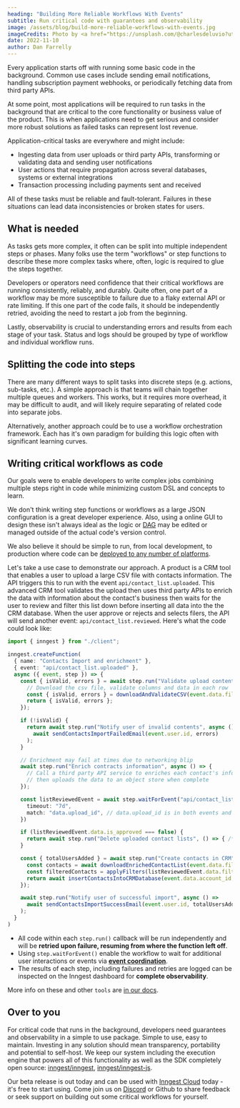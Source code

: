 ```yaml
---
heading: "Building More Reliable Workflows With Events"
subtitle: Run critical code with guarantees and observability
image: /assets/blog/build-more-reliable-workflows-with-events.jpg
imageCredits: Photo by <a href="https://unsplash.com/@charlesdeluvio?utm_source=unsplash&utm_medium=referral&utm_content=creditCopyText">charlesdeluvio</a> on <a href="https://unsplash.com/?utm_source=unsplash&utm_medium=referral&utm_content=creditCopyText">Unsplash</a>
date: 2022-11-10
author: Dan Farrelly
---
```


Every application starts off with running some basic code in the background. Common use cases include sending email notifications, handling subscription payment webhooks, or periodically fetching data from third party APIs.

At some point, most applications will be required to run tasks in the background that are critical to the core functionality or business value of the product. This is when applications need to get serious and consider more robust solutions as failed tasks can represent lost revenue.

Application-critical tasks are everywhere and might include:

* Ingesting data from user uploads or third party APIs, transforming or validating data and sending user notifications
* User actions that require propagation across several databases, systems or external integrations
* Transaction processing including payments sent and received

All of these tasks must be reliable and fault-tolerant. Failures in these situations can lead data inconsistencies or broken states for users.

## What is needed

As tasks gets more complex, it often can be split into multiple independent steps or phases. Many folks use the term "workflows" or step functions to describe these more complex tasks where, often, logic is required to glue the steps together.

Developers or operators need confidence that their critical workflows are running consistently, reliably, and durably. Quite often, one part of a workflow may be more susceptible to failure due to a flaky external API or rate limiting. If this one part of the code fails, it should be independently retried, avoiding the need to restart a job from the beginning.

Lastly, observability is crucial to understanding errors and results from each stage of your task. Status and logs should be grouped by type of workflow and individual workflow runs.

## Splitting the code into steps

There are many different ways to split tasks into discrete steps (e.g. actions, sub-tasks, etc.). A simple approach is that teams will chain together multiple queues and workers. This works, but it requires more overhead, it may be difficult to audit, and will likely require separating of related code into separate jobs.

Alternatively, another approach could be to use a workflow orchestration framework. Each has it's own paradigm for building this logic often with significant learning curves.

## Writing critical workflows as code

Our goals were to enable developers to write complex jobs combining multiple steps right in code while minimizing custom DSL and concepts to learn.

We don't think writing step functions or workflows as a large JSON configuration is a great developer experience. Also, using a online GUI to design these isn't always ideal as the logic or [DAG](https://en.wikipedia.org/wiki/Directed_acyclic_graph) may be edited or managed outside of the actual code's version control.

We also believe it should be simple to run, from local development, to production where code can be [deployed to any number of platforms](/docs/deploy?ref=blog-build-more-reliable-workflows-with-events).

Let's take a use case to demonstrate our approach. A product is a CRM tool that enables a user to upload a large CSV file with contacts information. The API triggers this to run with the event `api/contact_list.uploaded`. This advanced CRM tool validates the upload then uses third party APIs to enrich the data with information about the contact's business then waits for the user to review and filter this list down before inserting all data into the the CRM database. When the user approve or rejects and selects filers, the API will send another event: `api/contact_list.reviewed`. Here's what the code could look like:


```typescript
import { inngest } from "./client";

inngest.createFunction(
  { name: "Contacts Import and enrichment" },
  { event: "api/contact_list.uploaded" },
  async ({ event, step }) => {
    const { isValid, errors } = await step.run("Validate upload contents", async () => {
      // Download the csv file, validate columns and data in each row
      const { isValid, errors } = downloadAndValidateCSV(event.data.filename);
      return { isValid, errors };
    });

    if (!isValid) {
      return await step.run("Notify user of invalid contents", async () =>
        await sendContactsImportFailedEmail(event.user.id, errors)
      );
    }

    // Enrichment may fail at times due to networking blip
    await step.run("Enrich contracts information", async () => {
      // Call a third party API service to enriches each contact's info
      // then uploads the data to an object store when complete
    });

    const listReviewedEvent = await step.waitForEvent("api/contact_list.reviewed", {
      timeout: "7d",
      match: "data.upload_id", // data.upload_id is in both events and must match to proceed
    })

    if (listReviewedEvent.data.is_approved === false) {
      return await step.run("Delete uploaded contact lists", () => { /* ...*/ });
    }

    const { totalUsersAdded } = await step.run("Create contacts in CRM", async () => {
      const contacts = await downloadEnrichedContactList(event.data.filename);
      const filteredContacts = applyFilters(listReviewedEvent.data.filters);
      return await insertContactsIntoCRMDatabase(event.data.account_id, filteredContacts);
    });

    await step.run("Notify user of successful import", async () =>
      await sendContactsImportSuccessEmail(event.user.id, totalUsersAdded)
    );
  }
)
```

* All code within each `step.run()` callback will be run independently and will be **retried upon failure, resuming from where the function left off**.
* Using `step.waitForEvent()` enable the workflow to wait for additional user interactions or events via [**event coordination**](/patterns/event-coordination-for-lost-customers?ref=blog-build-more-reliable-workflows-with-events).
* The results of each step, including failures and retries are logged can be inspected on the Inngest dashboard for **complete observability**.

More info on these and other `tools` are [in our docs](/docs/functions/multi-step?ref=blog-build-more-reliable-workflows-with-events#tools).

## Over to you

For critical code that runs in the background, developers need guarantees and observability in a simple to use package. Simple to use, easy to maintain. Investing in any solution should mean transparency, portability and potential to self-host. We keep our system including the execution engine that powers all of this functionality as well as the SDK completely open source: [inngest/inngest](https://github.com/inngest/inngest), [inngest/inngest-js](https://github.com/inngest/inngest-js).

Our beta release is out today and can be used with [Inngest Cloud](https://www.inngest.com/sign-up?ref=blog-reliable-workflows-with-events) today - it's free to start using. Come join us on [Discord](/discord) or Github to share feedback or seek support on building out some critical workflows for yourself.

